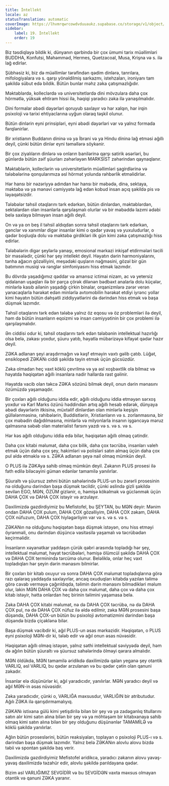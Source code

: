 ```yaml
---
title: İntellekt
locale: az
statusTranslation: automatic
coverImage: https://lhvmrqwrcowdvduuaukz.supabase.co/storage/v1/object/public/strapi-uploads/small_cover-educacion-fundamental.webp-2d51a7828a2b1309555be27f7e2a61a0.webp
sidebar:
    label: 19. İntellekt
    order: 19
---
```

Biz təsdiqləyə bildik ki, dünyanın qərbində bir çox ümumi tarix müəllimləri BUDDHA, Konfutsi, Məhəmməd, Hermes, Quetzacoal, Musa, Krişna və s. ilə lağ edirlər.

Şübhəsiz ki, biz də müəllimlər tərəfindən qədim dinlərə, tanrılara, mifologiyalara və s. qarşı yönəldilmiş sarkazmı, istehzaları, ironiyanı tam şəkildə sübut edə bildik. Bütün bunlar məhz zəka çatışmazlığıdır.

Məktəblərdə, kolleclərdə və universitetlərdə dini mövzulara daha çox hörmətlə, yüksək ehtiram hissi ilə, həqiqi yaradıcı zəka ilə yanaşılmalıdır.

Dini formalar əbədi dəyərləri qoruyub saxlayır və hər xalqın, hər irqin psixoloji və tarixi ehtiyaclarına uyğun olaraq təşkil olunur.

Bütün dinlərin eyni prinsipləri, eyni əbədi dəyərləri var və yalnız formada fərqlənirlər.

Bir xristianın Buddanın dininə və ya İbrani və ya Hindu dininə lağ etməsi ağıllı deyil, çünki bütün dinlər eyni təməllərə söykənir.

Bir çox ziyalıların dinlərə və onların banilərinə qarşı satirik əsərləri, bu günlərdə bütün zəif şüurları zəhərləyən MARKSİST zəhərindən qaynaqlanır.

Məktəblərin, kolleclərin və universitetlərin müəllimləri şagirdlərinə və tələbələrinə qonşularımıza əsl hörmət yolunda rəhbərlik etməlidirlər.

Hər hansı bir nəzəriyyə adından hər hansı bir məbədə, dinə, sektaya, məktəbə və ya mənəvi cəmiyyətə lağ edən kobud insan açıq şəkildə pis və ləyaqətsizdir.

Tələbələr təhsil otaqlarını tərk edərkən, bütün dinlərdən, məktəblərdən, sektalardan olan insanlarla qarşılaşmalı olurlar və bir məbəddə lazımi ədəbi belə saxlaya bilməyən insan ağıllı deyil.

On və ya on beş il təhsil aldıqdan sonra təhsil otaqlarını tərk edərkən, gənclər və xanımlar digər insanlar kimi o qədər yavaş və yuxuludurlar, o qədər boşluqla dolu və məktəbə girdikləri ilk gün kimi zəka çatışmazlığı hiss edirlər.

Tələbələrin digər şeylərlə yanaşı, emosional mərkəzi inkişaf etdirmələri təcili bir məsələdir, çünki hər şey intellekt deyil. Həyatın dərin harmoniyalarını, tənha ağacın gözəlliyini, meşədəki quşların nəğməsini, gözəl bir gün batımının musiqi və rənglər simfoniyasını hiss etmək lazımdır.

Bu dövrdə yaşadığımız qəddar və amansız ictimai nizam, ac və yetersiz qidalanan uşaqları ilə bir parça çörək dilənən bədbəxt analarla dolu küçələr, minlərlə kasıb ailənin yaşadığı çirkin binalar, orqanizmlərə zərər verən yanacaqlarla hərəkət edən minlərlə avtomobilin hərəkət etdiyi iyrənc yollar kimi həyatın bütün dəhşətli ziddiyyətlərini də dərindən hiss etmək və başa düşmək lazımdır.

Təhsil otaqlarını tərk edən tələbə yalnız öz eqosu və öz problemləri ilə deyil, həm də bütün insanların eqoizmi və insan cəmiyyətinin bir çox problemi ilə qarşılaşmalıdır.

Ən ciddisi odur ki, təhsil otaqlarını tərk edən tələbənin intellektual hazırlığı olsa belə, zəkası yoxdur, şüuru yatıb, həyatla mübarizəyə kifayət qədər hazır deyil.

ZƏKA adlanan şeyi araşdırmağın və kəşf etməyin vaxtı gəlib çatıb. Lüğət, ensiklopedi ZƏKANı ciddi şəkildə təyin etmək üçün gücsüzdür.

Zəka olmadan heç vaxt köklü çevrilmə və ya əsl xoşbəxtlik ola bilməz və həyatda həqiqətən ağıllı insanlara nadir hallarda rast gəlinir.

Həyatda vacib olan təkcə ZƏKA sözünü bilmək deyil, onun dərin mənasını özümüzdə yaşamaqdır.

Bir çoxları ağıllı olduğunu iddia edir, ağıllı olduğunu iddia etməyən sərxoş yoxdur və Karl Marks özünü həddindən artıq ağıllı hesab edərək, dünyaya əbədi dəyərlərin itkisinə, müxtəlif dinlərdən olan minlərlə keşişin güllələnməsinə, rahibələrin, Buddistlərin, Xristianların və s. zorlanmasına, bir çox məbədin dağıdılmasına, minlərlə və milyonlarla insanın işgəncəyə məruz qalmasına səbəb olan materialist farsını yazdı və s. və s. və s.

Hər kəs ağıllı olduğunu iddia edə bilər, həqiqətən ağıllı olmaq çətindir.

Daha çox kitabi məlumat, daha çox bilik, daha çox təcrübə, insanları valeh etmək üçün daha çox şey, hakimləri və polisləri satın almaq üçün daha çox pul əldə etməklə və s. ZƏKA adlanan şeyə nail olmaq mümkün deyil.

O PLUS ilə ZƏKAya sahib olmaq mümkün deyil. Zəkanın PLUS prosesi ilə fəth edilə biləcəyini güman edənlər tamamilə yanılırlar.

Şüuraltı və şüursuz zehni bütün sahələrində PLUS-un bu zərərli prosesinin nə olduğunu dərindən başa düşmək təcildir, çünki əslində gizli şəkildə sevilən EGO, MƏN, ÖZÜM gizlənir, o, həmişə kökəlmək və güclənmək üçün DAHA ÇOX və DAHA ÇOX istəyir və arzulayır.

Daxilimizdə gəzdirdiyimiz bu Mefistofel, bu ŞEYTAN, bu MƏN deyir: Mənim ondan DAHA ÇOX pulum, DAHA ÇOX gözəlliyim, DAHA ÇOX zəkam, DAHA ÇOX nüfuzum, DAHA ÇOX hiyləgərliyim var və s. və s. və s.

ZƏKANın nə olduğunu həqiqətən başa düşmək istəyən, onu hiss etməyi öyrənməli, onu dərindən düşüncə vasitəsilə yaşamalı və təcrübədən keçirməlidir.

İnsanların xəyanətkar yaddaşın çürük qəbri arasında topladığı hər şey, intellektual məlumat, həyat təcrübələri, həmişə ölümcül şəkildə DAHA ÇOX və DAHA ÇOX terminində tərcümə olunur. Beləliklə, onlar heç vaxt topladıqları hər şeyin dərin mənasını bilmirlər.

Bir çoxları bir kitab oxuyur və sonra DAHA ÇOX məlumat topladıqlarına görə razı qalaraq yaddaşda saxlayırlar, ancaq oxuduqları kitabda yazılan təlimə görə cavab verməyə çağırıldıqda, təlimin dərin mənasını bilmədikləri məlum olur, lakin MƏN DAHA ÇOX və daha çox məlumat, daha çox və daha çox kitab istəyir, hətta onlardan heç birinin təlimini yaşamasa belə.

Zəka DAHA ÇOX kitabi məlumat, nə də DAHA ÇOX təcrübə, nə də DAHA ÇOX pul, nə də DAHA ÇOX nüfuz ilə əldə edilmir, zəka MƏN prosesini başa düşəndə, DAHA ÇOX-un bütün bu psixoloji avtomatizmini dərindən başa düşəndə bizdə çiçəklənə bilər.

Başa düşmək vacibdir ki, ağıl PLUS-un əsas mərkəzidir. Həqiqətən, o PLUS eyni psixoloji MƏN-dir ki, tələb edir və ağıl onun əsas nüvəsidir.

Həqiqətən ağıllı olmaq istəyən, yalnız səthi intellektual səviyyədə deyil, həm də ağılın bütün şüuraltı və şüursuz sahələrində ölməyi qərara almalıdır.

MƏN öldükdə, MƏN tamamilə əridikdə daxilimizdə qalan yeganə şey otantik VARLIQ, əsl VARLIQ, bu qədər arzulanan və bu qədər çətin olan qanuni zəkadır.

İnsanlar elə düşünürlər ki, ağıl yaradıcıdır, yanılırlar. MƏN yaradıcı deyil və ağıl MƏN-in əsas nüvəsidir.

Zəka yaradıcıdır, çünki o, VARLIĞA məxsusdur, VARLIĞIN bir atributudur. Ağılı ZƏKA ilə qarışdırmamalıyıq.

ZƏKANı istixana gülü kimi yetişdirilə bilən bir şey və ya zadəganlıq titullarını satın alır kimi satın alına bilən bir şey və ya möhtəşəm bir kitabxanaya sahib olmaq kimi satın alına bilən bir şey olduğunu düşünənlər TAMAMİLƏ və köklü şəkildə yanılırlar.

Ağlın bütün proseslərini, bütün reaksiyaları, toplayan o psixoloji PLUS-ı və s. dərindən başa düşmək lazımdır. Yalnız belə ZƏKANın alovlu alovu bizdə təbii və spontan şəkildə baş verir.

Daxilimizdə gəzdirdiyimiz Mefistofel əridikcə, yaradıcı zəkanın alovu yavaş-yavaş daxilimizdə təzahür edir, alovlu şəkildə parıldayana qədər.

Bizim əsl VARLIĞIMIZ SEVGİDİR və bu SEVGİDƏN vaxta məxsus olmayan otantik və qanuni ZƏKA yaranır.

